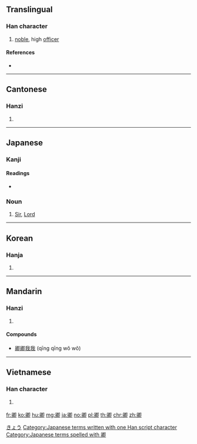 {{also|喞|唧}}
==Translingual==

===Han character===
{{Han char|rn=26|rad=卩|as=09|sn=11|four=77720|canj=HHAIL}}

# [[noble]], high [[officer]]

====References====
* {{Han ref|kx=0160.080|dkj=02877|dj=0366.100|hdz=10318.030|uh=537F|ud=21375|bh=ADEB|bd=44523}}

----

==Cantonese==

===Hanzi===
{{yue-hanzi|jyut=|y=hing1}}

# {{defn|lang=yue|sort=卩09}}

----

==Japanese==

===Kanji===
{{ja-kanji|grade=|rs=卩09}}

====Readings====
* {{ja-readings|on=[[きょう]] (kyō), [[けい]] (kei)|kun=[[きみ]] (kimi)}}

===Noun===
{{ja-noun|k|hira=きょう|rom=kyō}}

# {{context|honorific title|lang=ja}} [[Sir]], [[Lord]]

[[Category:ja:Titles|きょう]]
[[Category:Japanese terms written with one Han script character]]
[[Category:Japanese terms spelled with 卿]]

----

==Korean==

===Hanja===
{{ko-hanja|hangeul=[[경]]|rv=gyeong|mr=kyŏng}}

# {{defn|lang=ko|sort=卩09}}

----

==Mandarin==

===Hanzi===
{{cmn-hanzi|pin=[[qīng]] ([[qing1]])|wg=ch'ing<sup>1</sup>}}

# {{defn|lang=cmn|sort=卩09}}

====Compounds====
* [[卿卿我我]] (qīng qīng wǒ wǒ)

----

==Vietnamese==

===Han character===
{{vi-readings|hanviet=khanh|nom=khành|rs=卩09}}

# {{han tu form of|khanh|you}} {{qualifier|used by royalty to refer to inferior}}

[[fr:卿]]
[[ko:卿]]
[[hu:卿]]
[[mg:卿]]
[[ja:卿]]
[[no:卿]]
[[pl:卿]]
[[th:卿]]
[[chr:卿]]
[[zh:卿]]